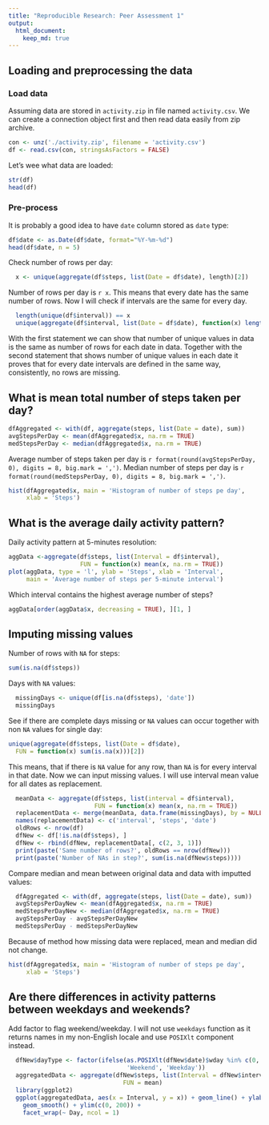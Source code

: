 ```yaml
---
title: "Reproducible Research: Peer Assessment 1"
output: 
  html_document:
    keep_md: true
---
```



## Loading and preprocessing the data

### Load data
Assuming data are stored in `activity.zip` in file named `activity.csv`. We can
create a connection object first and then read data easily from zip archive.
```r
con <- unz('./activity.zip', filename = 'activity.csv')
df <- read.csv(con, stringsAsFactors = FALSE)
```
Let's wee what data are loaded:
```r
str(df)
head(df)
```

### Pre-process
It is probably a good idea to have `date` column stored as `date` type:
```r
df$date <- as.Date(df$date, format="%Y-%m-%d")
head(df$date, n = 5)
```

Check number of rows per day:
```r
  x <- unique(aggregate(df$steps, list(Date = df$date), length)[2])
```
Number of rows per day is `r x`. This means that every date has the same
number of rows. Now I will check if intervals are the same for every day.
```r
  length(unique(df$interval)) == x
  unique(aggregate(df$interval, list(Date = df$date), function(x) length(unique(x)))[2])
```
With the first statement we can show that number of unique values in data
is the same as number of rows for each date in data. Together with the second
statement that shows number of unique values in each date it proves that for
every date intervals are defined in the same way, consistently, no rows are
missing.

## What is mean total number of steps taken per day?

```r
dfAggregated <- with(df, aggregate(steps, list(Date = date), sum))
avgStepsPerDay <- mean(dfAggregated$x, na.rm = TRUE)
medStepsPerDay <- median(dfAggregated$x, na.rm = TRUE) 
```

Average number of steps taken per day is `r format(round(avgStepsPerDay, 0), digits = 8, big.mark = ',')`. Median number of steps per day is `r format(round(medStepsPerDay, 0), digits = 8, big.mark = ',')`.

```r
hist(dfAggregated$x, main = 'Histogram of number of steps pe day',
     xlab = 'Steps')
```

## What is the average daily activity pattern?
Daily activity pattern at 5-minutes resolution:
```r
aggData <-aggregate(df$steps, list(Interval = df$interval), 
                    FUN = function(x) mean(x, na.rm = TRUE))
plot(aggData, type = 'l', ylab = 'Steps', xlab = 'Interval',
     main = 'Average number of steps per 5-minute interval')
```

Which interval contains the highest average number of steps?
```r
aggData[order(aggData$x, decreasing = TRUE), ][1, ]
```


## Imputing missing values
Number of rows with `NA` for steps:

```r
sum(is.na(df$steps))
```

Days with `NA` values:
```r
  missingDays <- unique(df[is.na(df$steps), 'date'])
  missingDays
```

See if there are complete days missing or `NA` values can occur together with
non `NA` values for single day:
```r
unique(aggregate(df$steps, list(Date = df$date), 
  FUN = function(x) sum(is.na(x)))[2])
```
This means, that if there is `NA` value for any row, than `NA` is for every interval in 
that date. Now we can input missing values. I will use interval mean value for all 
dates as replacement.
```r
  meanData <- aggregate(df$steps, list(interval = df$interval), 
                        FUN = function(x) mean(x, na.rm = TRUE))
  replacementData <- merge(meanData, data.frame(missingDays), by = NULL)
  names(replacementData) <- c('interval', 'steps', 'date')
  oldRows <- nrow(df)
  dfNew <- df[!is.na(df$steps), ]
  dfNew <- rbind(dfNew, replacementData[, c(2, 3, 1)])
  print(paste('Same number of rows?', oldRows == nrow(dfNew)))
  print(paste('Number of NAs in step?', sum(is.na(dfNew$steps))))
```

Compare median and mean between original data and data with imputted values:
```r
  dfAggregated <- with(df, aggregate(steps, list(Date = date), sum))
  avgStepsPerDayNew <- mean(dfAggregated$x, na.rm = TRUE)
  medStepsPerDayNew <- median(dfAggregated$x, na.rm = TRUE)   
  avgStepsPerDay - avgStepsPerDayNew
  medStepsPerDay - medStepsPerDayNew
```
Because of method how missing data were replaced, mean and median did not change.
```r
hist(dfAggregated$x, main = 'Histogram of number of steps pe day',
     xlab = 'Steps')
```

## Are there differences in activity patterns between weekdays and weekends?
Add factor to flag weekend/weekday. I will not use `weekdays` function as it
returns names in my non-English locale and use `POSIXlt` component instead.
```r
  dfNew$dayType <- factor(ifelse(as.POSIXlt(dfNew$date)$wday %in% c(0, 6), 
                                 'Weekend', 'Weekday'))
  aggregatedData <- aggregate(dfNew$steps, list(Interval = dfNew$interval, Day = dfNew$dayType), 
                                FUN = mean)
  library(ggplot2)
  ggplot(aggregatedData, aes(x = Interval, y = x)) + geom_line() + ylab('Steps') + 
    geom_smooth() + ylim(c(0, 200)) +
    facet_wrap(~ Day, ncol = 1)

````